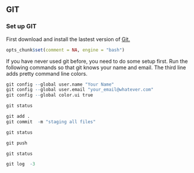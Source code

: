 ## GIT
### Set up GIT

First download and install the lastest version of [Git.](http://git-scm.com/downloads)



```r
opts_chunk$set(comment = NA, engine = "bash")
```

If you have never used git before, you need to do some setup first.  Run the following commands so that git knows your name and email.  The third line adds pretty command line colors. 

```r
git config --global user.name "Your Name"
git config --global user.email "your_email@whatever.com"
git config --global color.ui true
```

```r
git status
```

```r
git add .
git commit  -m "staging all files"
```

```r
git status
```

```r
git push
```

```r
git status
```

```r
git log  -3
```